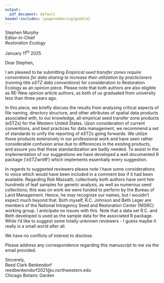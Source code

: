 ```yaml
---
output:
  pdf_document: default
header-includes: \pagenumbering{gobble}
---
```


\vspace{25truemm}

\large

Stephen Murphy  
Editor-in-Chief  
*Restoration Ecology*  

\vspace{5truemm}

January 11^th^ 2025

\vspace{5truemm}

Dear Stephen, 
\vspace{4truemm}
  
I am pleased to be submitting *Empirical seed transfer zones require conventions for data sharing to increase their utilization by practicioners* (running title *eSTZ data conventions*) for consideration to Restoration Ecology as an opinion piece. 
Please note that both authors are also eligible as RE-New opinion article authors, as both of us graduated from university less than three years ago. 

\vspace{4truemm}  

In this piece, we briefly discuss the results from analysing critical aspects of file naming, directory structure, and other attributes of spatial data products associated with, to our knowledge, all empirical seed transfer zone products (eSTZs) for the Western United States. 
Upon consideration of current conventions, and best practices for data management, we recommend a set of standards to unify the reporting of eSTZs going forwards. 
We utilize these products extensively in our professional work and have seen rather considerable confusion arise due to differences in the existing products, and assure you that these standardization are badly needed. 
To assist in the implementation of our suggestions we have developed a well documented R package ('*eSTZwritR*') which implements essentially every suggestion. 

\vspace{4truemm}

In regards to suggested reviewers please note I have some considerations to voice which would have been included in a comment box if it had been available. 
Regarding Rob Massatti, collectively both authors have sent him hundreds of leaf samples for genetic analysis, as well as numerous seed collections; this was on work we were funded to perform by the Bureau of Land Management. 
Hence, he *may* recognize our names, but I wouldn't expect much beyond that. 
Both myself, R.C. Johnson and Beth Leger are members of the National Intragency Seed and Restoration Center (NISRC) working group. 
I anticipate no issues with this. 
Note that a data set R.C. and Beth developed is used as the sample data for the associated R package. 
While I'd like to suggest some totally unknown reviewers - I guess maybe it really is a small world after all. 

\vspace{4truemm}

We have no conflicts of interest to disclose. 

\vspace{4truemm}

Please address any correspondence regarding this manuscript to me via the email provided. 

\vspace{12truemm}

Sincerely,  
Reed Clark Benkendorf    
reedbenkendorf2021@u.northwestern.edu   
Chicago Botanic Garden   